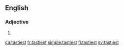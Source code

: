 ==English==

===Adjective===
{{head|en|adjective superlative form}}

# {{en-superlative of|tasty}}

[[ca:tastiest]]
[[fr:tastiest]]
[[simple:tastiest]]
[[fi:tastiest]]
[[sv:tastiest]]